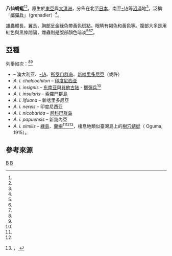 {{noteTA
|G1=地名
|G2=nationality
|G3=Unit
}}
{{Speciesbox
| taxon = Agrionoptera insignis
| image= Agrionoptera insignis allogenes - Red Swampdragon.jpg
| image_caption= 
| image2 =Grenadier (Agrionoptera insignis).jpg
|status = LC
|status_system = IUCN3.1
|status_ref = <ref name="iucn"/>
|binomial_authority = ({{tsl|fr|Jules Pierre Rambur|烏糾·皮埃爾·邯撲|Rambur}}, 1842)
|synonyms_ref = 
|synonyms = 
*''Agrionoptera guamensis''
*''Agrionoptera insularis''
*''Agrionoptera karschi''
*''Agrionoptera nicobarica''
*''Agrionoptera papuensis''
*''Agrionoptera quatuornotata''
*''Agrionoptera salomonis''
*''Agrionoptera similis''
*''Libellula insignis''
}}

'''八仙蜻蜓'''<ref name="TaiBIF"/><ref name="TaiBNET"/>，原生於[[東亞|東亞]]與[[大洋洲|大洋洲]]，分佈在北至[[日本|日本]]，南至[[澳大利亚|-{A]]等[[沼泽|沼泽]]地<ref name="iucn"/>，泛稱「[[擲彈兵|擲彈兵]]」（grenadier）<ref name="singapore"/>。

雄蟲體長{{convert|37|-|41|mm}}，翼長{{convert|28|-|30|mm}}，胸部呈金綠色帶黃色斑點，眼睛有褐色和黃色等。腹部大多是用紅色與黑條間隔，雌蟲則是腹部顏色暗淡<ref name="singapore"/><ref name="TaiBIF"/><ref name="TaiBNET"/>。

==亞種==
;列舉如次：<ref name="iucn"/><ref name="col"/>
*''{{sname|en|Agrionoptera insignis allogenes|A. i. allogenes}}'' – 澳大利亚、[[新幾內亞|-{A]]、[[所罗门群岛|所罗门群岛]]、[[新喀里多尼亞|新喀里多尼亞]]（或許）
*''A. i. chalcochiton'' – [[印度尼西亚|印度尼西亚]]
*''A. i. insignis'' – [[东南亚|东南亚]]與[[巽他古陆|巽他古陆]] - [[擲彈兵|擲彈兵]]<ref name="singapore"/>
*''A. i. insularis'' – 索羅門群島
*''A. i. lifuana'' – 新喀里多尼亞
*''A. i. nereis'' – 印度尼西亚{{le|恩加诺岛|Enggano Island}}
*''A. i. nicobarica'' – [[尼科巴群岛|尼科巴群岛]]
*''A. i. papuensis'' – 新幾內亞
*''A. i. similis'' – [[綠島|綠島]]、[[蘭嶼|蘭嶼]]<ref name="TaiBIF"/><ref name="TaiBNET"/><ref>{{cite web |url=http://www.taibif.tw/zh/occurrence/id/215947 |title=Agrionoptera insignis similis 八仙蜻蜓 |publisher=[[數位典藏|數位典藏]]、[[中央研究院|中央研究院]]生物多樣性研究中心 |language=zh |accessdate=2016-07-16 |quote=[[連日清|連日清]]（J. C. Lien）採樣 }}，[http://www.taibif.tw/en/occurrence/id/215947 {{Wayback|url=http://www.taibif.tw/en/occurrence/id/215947 |date=20190103110343 }} {{Wayback|url=http://www.taibif.tw/en/occurrence/id/215947 |date=20190103110343 }} {{en}}]</ref>，棲息地類似臺灣島上的[[樹穴蜻蜓|樹穴蜻蜓]]（{{sname|''Lyriothemis flava''}} Oguma, 1915）。

== 參考來源 ==
{{reflist|1|refs=
<ref name="iucn">{{cite web |url=http://www.iucnredlist.org/details/167298/0 |title=''Agrionoptera insignis '' |publisher=The IUCN Red List of Threatened Species. |doi=10.2305/IUCN.UK.2011-2.RLTS.T167298A6325313.en |accessdate=2016-07-17 |date=2016-02-01|work=Dow, R. A. 2011. |archive-date=2018-06-02 |archive-url=https://web.archive.org/web/20180602083936/http://www.iucnredlist.org/details/167298/0 |dead-url=no }}</ref>
<ref name="singapore">[http://lkcnhm.nus.edu.sg/dna/organisms/details/681 ''Agrionoptera insignis''.] {{Wayback|url=http://lkcnhm.nus.edu.sg/dna/organisms/details/681 |date=20160304192957 }} Lee Kong Chian Natural History Museum, Singapore.</ref>
<ref name="col">[http://www.catalogueoflife.org/col/browse/tree/id/0d8ef8ab73dbe93a8a140090dc3737b4 ''Agrionoptera insignis''.] {{Wayback|url=http://www.catalogueoflife.org/col/browse/tree/id/0d8ef8ab73dbe93a8a140090dc3737b4 |date=20171222050758 }} Catalogue of Life.</ref>
<ref name="TaiBIF">{{TaiBIF |id=348279| zh= 八仙蜻蜓 | authority=（Selys, 1879）| binomial=Agrionoptera insignis |sub= similis | accessdate=2016-07-16}}</ref>
<ref name="TaiBNET">{{TaiBNET |id=348279| zh= 八仙蜻蜓 | authority=（Selys, 1879）| binomial=Agrionoptera insignis |sub= similis | accessdate=2016-07-16}}</ref>
}}

{{commonscat-inline|Agrionoptera insignis}}
{{taxonbar}}
[[Category:_1842年描述的昆虫|B]]
[[Category:蜻蜓科|B]]